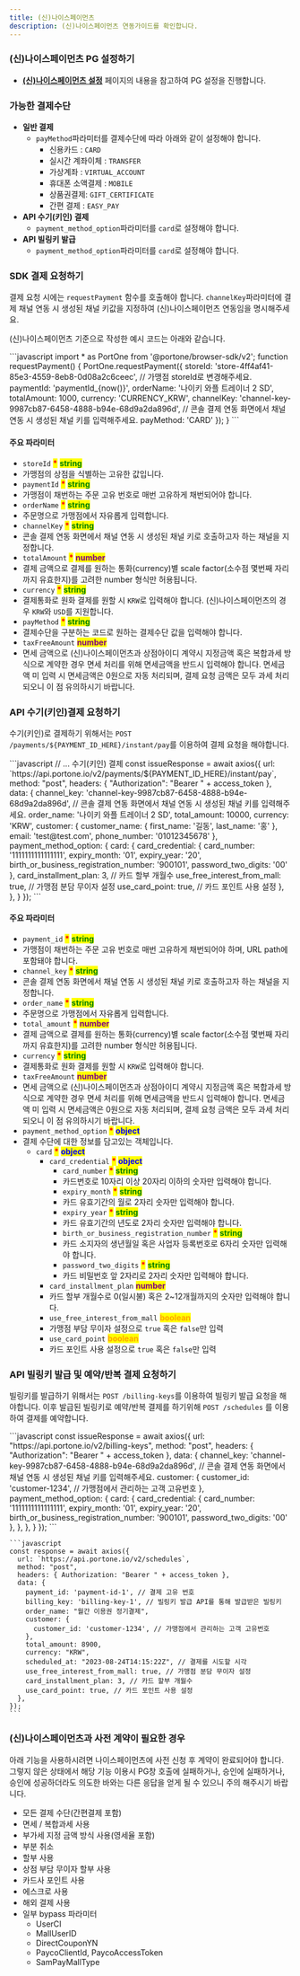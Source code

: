 ```yaml
---
title: (신)나이스페이먼츠
description: (신)나이스페이먼츠 연동가이드를 확인합니다.
---
```




### (신)나이스페이먼츠 PG 설정하기

- [**(신)나이스페이먼츠 설정**](../../../ready/2-pg/payment-gateway/nice-v2) 페이지의 내용을 참고하여 PG 설정을 진행합니다.

### 가능한 결제수단

- **일반 결제**
  - `payMethod`파라미터를 결제수단에 따라 아래와 같이 설정해야 합니다.
    - 신용카드 : `CARD`
    - 실시간 계좌이체 : `TRANSFER`
    - 가상계좌 : `VIRTUAL_ACCOUNT`
    - 휴대폰 소액결제 : `MOBILE`
    - 상품권결제: `GIFT_CERTIFICATE`
    - 간편 결제 : `EASY_PAY`
- **API 수기(키인) 결제**
  - `payment_method_option`파라미터를 `card`로 설정해야 합니다.
- **API 빌링키 발급**
  - `payment_method_option`파라미터를 `card`로 설정해야 합니다.

### SDK 결제 요청하기

결제 요청 시에는 `requestPayment` 함수를 호출해야 합니다.
`channelKey`파라미터에 결제 채널 연동 시 생성된 채널 키값을 지정하여 (신)나이스페이먼츠 연동임을 명시해주세요.

(신)나이스페이먼츠 기준으로 작성한 예시 코드는 아래와 같습니다.

<Tabs>
  <Tab title="SDK 결제 요청">
    ```javascript
    import * as PortOne from '@portone/browser-sdk/v2';
    function requestPayment() {
      PortOne.requestPayment({
        storeId: 'store-4ff4af41-85e3-4559-8eb8-0d08a2c6ceec', // 가맹점 storeId로 변경해주세요.
        paymentId: 'paymentId_{now()}',
        orderName: '나이키 와플 트레이너 2 SD',
        totalAmount: 1000,
        currency: 'CURRENCY_KRW',
        channelKey: 'channel-key-9987cb87-6458-4888-b94e-68d9a2da896d', // 콘솔 결제 연동 화면에서 채널 연동 시 생성된 채널 키를 입력해주세요.
        payMethod: 'CARD'
      });
    }
    ```

  </Tab>
</Tabs>

#### 주요 파라미터

- `storeId` <mark style="color:red;">**\***</mark> <mark style="color:green;">**string**</mark>
- 가맹점의 상점을 식별하는 고유한 값입니다.
- `paymentId` <mark style="color:red;">**\***</mark> <mark style="color:green;">**string**</mark>
- 가맹점이 채번하는 주문 고유 번호로 매번 고유하게 채번되어야 합니다.
- `orderName` <mark style="color:red;">**\***</mark> <mark style="color:green;">**string**</mark>
- 주문명으로 가맹점에서 자유롭게 입력합니다.
- `channelKey` <mark style="color:red;">**\***</mark> <mark style="color:green;">**string**</mark>
- 콘솔 결제 연동 화면에서 채널 연동 시 생성된 채널 키로 호출하고자 하는 채널을 지정합니다.
- `totalAmount` <mark style="color:red;">**\***</mark> <mark style="color:purple;">**number**</mark>
- 결제 금액으로 결제를 원하는 통화(currency)별 scale factor(소수점 몇번째 자리까지 유효한지)를 고려한 number 형식만 허용됩니다.
- `currency` <mark style="color:red;">**\***</mark> <mark style="color:green;">**string**</mark>
- 결제통화로 원화 결제를 원할 시 `KRW`로 입력해야 합니다. (신)나이스페이먼츠의 경우 `KRW`와 `USD`를 지원합니다.
- `payMethod` <mark style="color:red;">**\***</mark> <mark style="color:green;">**string**</mark>
- 결제수단을 구분하는 코드로 원하는 결제수단 값을 입력해야 합니다.
- `taxFreeAmount` <mark style="color:purple;">**number**</mark>
- 면세 금액으로 (신)나이스페이먼츠과 상점아이디 계약시 지정금액 혹은 복합과세 방식으로 계약한 경우 면세 처리를 위해 면세금액을 반드시 입력해야 합니다.
면세금액 미 입력 시 면세금액은 0원으로 자동 처리되며, 결제 요청 금액은 모두 과세 처리 되오니 이 점 유의하시기 바랍니다.

### API 수기(키인)결제 요청하기

수기(키인)로 결제하기 위해서는 `POST /payments/${PAYMENT_ID_HERE}/instant/pay`를 이용하여 결제 요청을 해야합니다.

<Tabs>
  <Tab title="API 수기(키인) 결제 요청">
    ```javascript
    // ... 수기(키인) 결제
    const issueResponse = await axios({
      url: `https://api.portone.io/v2/payments/${PAYMENT_ID_HERE}/instant/pay`,
      method: "post",
      headers: { "Authorization": "Bearer " + access_token },
      data: {
        channel_key: 'channel-key-9987cb87-6458-4888-b94e-68d9a2da896d', // 콘솔 결제 연동 화면에서 채널 연동 시 생성된 채널 키를 입력해주세요.
        order_name: '나이키 와플 트레이너 2 SD',
        total_amount: 10000,
        currency: 'KRW',
        customer: {
          customer_name: {
            first_name: '길동',
            last_name: '홍'
          },
          email: 'test@test.com',
          phone_number: '01012345678'
        },
        payment_method_option: {
          card: {
            card_credential: {
              card_number: '1111111111111111',
              expiry_month: '01',
              expiry_year: '20',
              birth_or_business_registration_number: '900101',
              password_two_digits: '00'
            },
            card_installment_plan: 3, // 카드 할부 개월수
            use_free_interest_from_mall: true, // 가맹점 분담 무이자 설정
            use_card_point: true, // 카드 포인트 사용 설정
          },
        },
      }
    });
    ```
  </Tab>

</Tabs>

#### 주요 파라미터

- `payment_id` <mark style="color:red;">**\***</mark> <mark style="color:green;">**string**</mark>
- 가맹점이 채번하는 주문 고유 번호로 매번 고유하게 채번되어야 하며, URL path에 포함돼야 합니다.
- `channel_key` <mark style="color:red;">**\***</mark> <mark style="color:green;">**string**</mark>
- 콘솔 결제 연동 화면에서 채널 연동 시 생성된 채널 키로 호출하고자 하는 채널을 지정합니다.
- `order_name` <mark style="color:red;">**\***</mark> <mark style="color:green;">**string**</mark>
- 주문명으로 가맹점에서 자유롭게 입력합니다.
- `total_amount` <mark style="color:red;">**\***</mark> <mark style="color:purple;">**number**</mark>
- 결제 금액으로 결제를 원하는 통화(currency)별 scale factor(소수점 몇번째 자리까지 유효한지)를 고려한 number 형식만 허용됩니다.
- `currency` <mark style="color:red;">**\***</mark> <mark style="color:green;">**string**</mark>
- 결제통화로 원화 결제를 원할 시 `KRW`로 입력해야 합니다.
- `taxFreeAmount` <mark style="color:purple;">**number**</mark>
- 면세 금액으로 (신)나이스페이먼츠과 상점아이디 계약시 지정금액 혹은 복합과세 방식으로 계약한 경우 면세 처리를 위해 면세금액을 반드시 입력해야 합니다.
면세금액 미 입력 시 면세금액은 0원으로 자동 처리되며, 결제 요청 금액은 모두 과세 처리 되오니 이 점 유의하시기 바랍니다.
- `payment_method_option` <mark style="color:red;">**\***</mark> <mark style="color:blue;">**object**</mark>
- 결제 수단에 대한 정보를 담고있는 객체입니다.
  - `card` <mark style="color:red;">**\***</mark> <mark style="color:blue;">**object**</mark>
    - `card_credential` <mark style="color:red;">**\***</mark> <mark style="color:blue;">**object**</mark>
      - `card_number` <mark style="color:red;">**\***</mark> <mark style="color:green;">**string**</mark>
      - 카드번호로 10자리 이상 20자리 이하의 숫자만 입력해야 합니다.
      - `expiry_month` <mark style="color:red;">**\***</mark> <mark style="color:green;">**string**</mark>
      - 카드 유효기간의 월로 2자리 숫자만 입력해야 합니다.
      - `expiry_year` <mark style="color:red;">**\***</mark> <mark style="color:green;">**string**</mark>
      - 카드 유효기간의 년도로 2자리 숫자만 입력해야 합니다.
      - `birth_or_business_registration_number` <mark style="color:red;">**\***</mark> <mark style="color:green;">**string**</mark>
      - 카드 소지자의 생년월일 혹은 사업자 등록번호로 6자리 숫자만 입력해야 합니다.
      - `password_two_digits` <mark style="color:red;">**\***</mark> <mark style="color:green;">**string**</mark>
      - 카드 비밀번호 앞 2자리로 2자리 숫자만 입력해야 합니다.
    - `card_installment_plan` <mark style="color:purple;">**number**</mark>
    - 카드 할부 개월수로 0(일시불) 혹은 2~12개월까지의 숫자만 입력해야 합니다.
    - `use_free_interest_from_mall` <mark style="color:orange;">**boolean**</mark>
    - 가맹점 부담 무이자 설정으로 `true` 혹은 `false`만 입력
    - `use_card_point` <mark style="color:orange;">**boolean**</mark>
    - 카드 포인트 사용 설정으로 `true` 혹은 `false`만 입력

### API 빌링키 발급 및 예약/반복 결제 요청하기
빌링키를 발급하기 위해서는 `POST /billing-keys`를 이용하여 빌링키 발급 요청을 해야합니다. 이후 발급된 빌링키로 예약/반복 결제를 하기위해 `POST /schedules` 를 이용하여 결제를 예약합니다.

<Tabs>
  <Tab title="API 빌링키 발급 요청">
    ```javascript
    const issueResponse = await axios({
      url: "https://api.portone.io/v2/billing-keys",
      method: "post",
      headers: { "Authorization": "Bearer " + access_token },
      data: {
        channel_key: 'channel-key-9987cb87-6458-4888-b94e-68d9a2da896d', // 콘솔 결제 연동 화면에서 채널 연동 시 생성된 채널 키를 입력해주세요.
        customer: {
          customer_id: 'customer-1234', // 가맹점에서 관리하는 고객 고유번호
        },
        payment_method_option: {
          card: {
            card_credential: {
              card_number: '1111111111111111',
              expiry_month: '01',
              expiry_year: '20',
              birth_or_business_registration_number: '900101',
              password_two_digits: '00'
            },
          },
        },
      }
    });
    ```
  </Tab>

  <Tab title="API 예약/반복 결제">

    ```javascript
    const response = await axios({
      url: `https://api.portone.io/v2/schedules`,
      method: "post",
      headers: { Authorization: "Bearer " + access_token },
      data: {
        payment_id: 'payment-id-1', // 결제 고유 번호
        billing_key: 'billing-key-1', // 빌링키 발급 API를 통해 발급받은 빌링키
        order_name: "월간 이용권 정기결제",
        customer: {
          customer_id: 'customer-1234', // 가맹점에서 관리하는 고객 고유번호
        },
        total_amount: 8900,
        currency: "KRW",
        scheduled_at: "2023-08-24T14:15:22Z", // 결제를 시도할 시각
        use_free_interest_from_mall: true, // 가맹점 분담 무이자 설정
        card_installment_plan: 3, // 카드 할부 개월수
        use_card_point: true, // 카드 포인트 사용 설정
      },
    });
    ```

  </Tab>

</Tabs>

### (신)나이스페이먼츠과 사전 계약이 필요한 경우

아래 기능을 사용하시려면 나이스페이먼츠에 사전 신청 후 계약이 완료되어야 합니다.
그렇지 않은 상태에서 해당 기능 이용시 PG창 호출에 실패하거나, 승인에 실패하거나, 승인에 성공하더라도 의도한 바와는 다른 응답을 얻게 될 수 있으니 주의 해주시기 바랍니다.

- 모든 결제 수단(간편결제 포함)
- 면세 / 복합과세 사용
- 부가세 지정 금액 방식 사용(영세율 포함)
- 부분 취소
- 할부 사용
- 상점 부담 무이자 할부 사용
- 카드사 포인트 사용
- 에스크로 사용
- 해외 결제 사용
- 일부 bypass 파라미터
  - UserCI
  - MallUserID
  - DirectCouponYN
  - PaycoClientId, PaycoAccessToken
  - SamPayMallType
